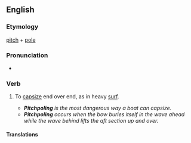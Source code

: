 ==English==

===Etymology===
[[pitch]] + [[pole]]

===Pronunciation===
* {{a|US}} {{IPA|/ˈpɪtʃpoʊl/}}

===Verb===
{{en-verb|pitchpol|ing}}

# {{context|of a boat|lang=en}} To [[capsize]] end over end, as in heavy [[surf]].
#* '''''Pitchpoling''' is the most dangerous way a boat can capsize.''
#* '''''Pitchpoling''' occurs when the bow buries itself in the wave ahead while the wave behind lifts the aft section up and over.''

====Translations====
{{trans-top|capsize end over end}}
{{trans-mid}}
{{trans-bottom}}